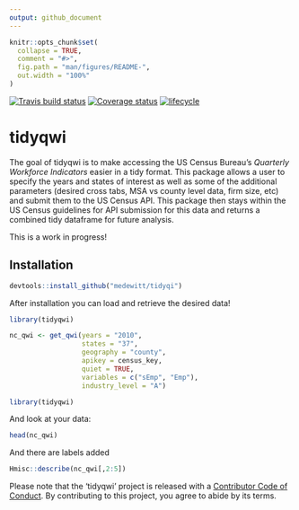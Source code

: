 ```yaml
---
output: github_document
---
```


<!-- README.md is generated from README.Rmd. Please edit that file -->

```r
knitr::opts_chunk$set(
  collapse = TRUE,
  comment = "#>",
  fig.path = "man/figures/README-",
  out.width = "100%"
)
```
[![Travis build status](https://travis-ci.org/medewitt/tidyqwi.svg?branch=master)](https://travis-ci.org/medewitt/tidyqwi) [![Coverage status](https://codecov.io/gh/medewitt/tidyqwi/branch/master/graph/badge.svg)](https://codecov.io/github/medewitt/tidyqwi?branch=master) [![lifecycle](https://img.shields.io/badge/lifecycle-experimental-orange.svg)](https://www.tidyverse.org/lifecycle/#experimental)

# tidyqwi

The goal of tidyqwi is to make accessing the US Census Bureau's _Quarterly Workforce Indicators_ easier in a tidy format. This package allows a user to specify the years and states of interest as well as some of the additional parameters (desired cross tabs, MSA vs county level data, firm size, etc) and submit them to the US Census API. This package then stays within the US Census guidelines for API submission for this data and returns a combined tidy dataframe for future analysis.

This is a work in progress!

## Installation

```r
devtools::install_github("medewitt/tidyqi")
```

After installation you can load and retrieve the desired data!

```r
library(tidyqwi)

nc_qwi <- get_qwi(years = "2010", 
                  states = "37", 
                  geography = "county", 
                  apikey = census_key, 
                  quiet = TRUE, 
                  variables = c("sEmp", "Emp"), 
                  industry_level = "A")

```

```r
library(tidyqwi)

```


And look at your data:

```r
head(nc_qwi)
```

And there are labels added

```r
Hmisc::describe(nc_qwi[,2:5])
```

Please note that the 'tidyqwi' project is released with a [Contributor Code of Conduct](CODE_OF_CONDUCT.md). By contributing to this project, you agree to abide by its terms.
